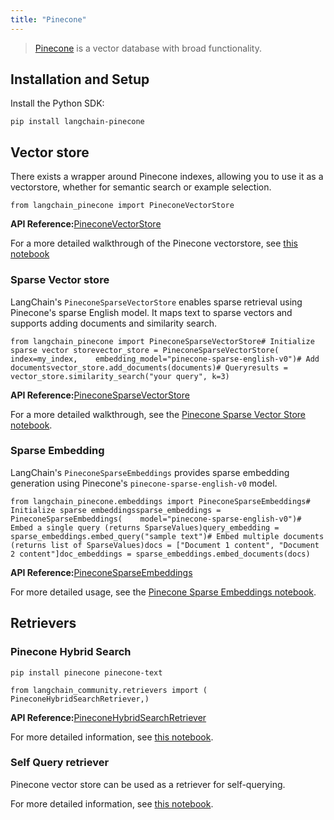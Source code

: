 ```yaml
---
title: "Pinecone"
---
```


> [Pinecone](https://docs.pinecone.io/oss/overview) is a vector database with broad functionality.

## Installation and Setup

Install the Python SDK:

```
pip install langchain-pinecone
```

## Vector store

There exists a wrapper around Pinecone indexes, allowing you to use it as a vectorstore, whether for semantic search or example selection.

```
from langchain_pinecone import PineconeVectorStore
```

**API Reference:**[PineconeVectorStore](https://python.langchain.com/api_reference/pinecone/vectorstores/langchain_pinecone.vectorstores.PineconeVectorStore.html)

For a more detailed walkthrough of the Pinecone vectorstore, see [this notebook](/oss/integrations/vectorstores/pinecone)

### Sparse Vector store

LangChain's `PineconeSparseVectorStore` enables sparse retrieval using Pinecone's sparse English model. It maps text to sparse vectors and supports adding documents and similarity search.

```
from langchain_pinecone import PineconeSparseVectorStore# Initialize sparse vector storevector_store = PineconeSparseVectorStore(    index=my_index,    embedding_model="pinecone-sparse-english-v0")# Add documentsvector_store.add_documents(documents)# Queryresults = vector_store.similarity_search("your query", k=3)
```

**API Reference:**[PineconeSparseVectorStore](https://python.langchain.com/api_reference/pinecone/vectorstores_sparse/langchain_pinecone.vectorstores_sparse.PineconeSparseVectorStore.html)

For a more detailed walkthrough, see the [Pinecone Sparse Vector Store notebook](/oss/integrations/vectorstores/pinecone_sparse).

### Sparse Embedding

LangChain's `PineconeSparseEmbeddings` provides sparse embedding generation using Pinecone's `pinecone-sparse-english-v0` model.

```
from langchain_pinecone.embeddings import PineconeSparseEmbeddings# Initialize sparse embeddingssparse_embeddings = PineconeSparseEmbeddings(    model="pinecone-sparse-english-v0")# Embed a single query (returns SparseValues)query_embedding = sparse_embeddings.embed_query("sample text")# Embed multiple documents (returns list of SparseValues)docs = ["Document 1 content", "Document 2 content"]doc_embeddings = sparse_embeddings.embed_documents(docs)
```

**API Reference:**[PineconeSparseEmbeddings](https://python.langchain.com/api_reference/pinecone/embeddings/langchain_pinecone.embeddings.PineconeSparseEmbeddings.html)

For more detailed usage, see the [Pinecone Sparse Embeddings notebook](/oss/integrations/vectorstores/pinecone_sparse).

## Retrievers

### Pinecone Hybrid Search

```
pip install pinecone pinecone-text
```

```
from langchain_community.retrievers import (    PineconeHybridSearchRetriever,)
```

**API Reference:**[PineconeHybridSearchRetriever](https://python.langchain.com/api_reference/community/retrievers/langchain_community.retrievers.pinecone_hybrid_search.PineconeHybridSearchRetriever.html)

For more detailed information, see [this notebook](/oss/integrations/retrievers/pinecone_hybrid_search).

### Self Query retriever

Pinecone vector store can be used as a retriever for self-querying.

For more detailed information, see [this notebook](/oss/integrations/retrievers/self_query/pinecone).
